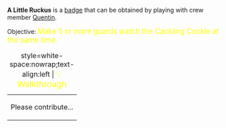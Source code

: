 '''A Little Ruckus''' is a [[Badges|badge]] that can be obtained by playing with crew member [[Quentin_Aalbers|Quentin]].

Objective: <big style="color:yellow">Make 5 or more guards watch the Cackling Cockle at the same time.</big>

{| class="mw-collapsible mw-collapsed"
|+ style=white-space:nowrap;text-align:left | <big style="color:yellow">💡 Walkthrough</big>
|-
| Please contribute...
|}